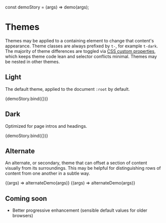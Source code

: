 const demoStory = (args) => demo(args);

<Meta title="Design/Themes" />

# Themes

Themes may be applied to a containing element to change that content's appearance. Theme classes are always prefixed by `t-`, for example `t-dark`. The majority of theme differences are toggled via [CSS custom properties](https://developer.mozilla.org/en-US/docs/Web/CSS/Using_CSS_custom_properties), which keeps theme code lean and selector conflicts minimal. Themes may be nested in other themes.

## Light

The default theme, applied to the document `:root` by default.

<Canvas>
  <Story
    name="Light"
    parameters={{ theme: 't-light' }}
    args={{ theme: 'light' }}
  >
    {demoStory.bind({})}
  </Story>
</Canvas>

## Dark

Optimized for page intros and headings.

<Canvas>
  <Story name="Dark" parameters={{ theme: 't-dark' }} args={{ theme: 'dark' }}>
    {demoStory.bind({})}
  </Story>
</Canvas>

## Alternate

An alternate, or secondary, theme that can offset a section of content visually from its surroundings. This may be helpful for distinguishing rows of content from one another in a subtle way.

<Canvas>
  <Story
    name="Alternate with Light"
    parameters={{ theme: 't-light' }}
    args={{ theme: 'light' }}
  >
    {(args) => alternateDemo(args)}
  </Story>
</Canvas>

<Canvas>
  <Story
    name="Alternate with Dark"
    parameters={{ theme: 't-dark' }}
    args={{ theme: 'dark' }}
  >
    {(args) => alternateDemo(args)}
  </Story>
</Canvas>

## Coming soon

- Better progressive enhancement (sensible default values for older browsers)
